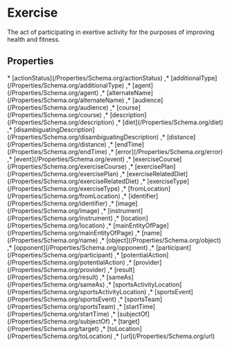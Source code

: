 # Exercise

The act of participating in exertive activity for the purposes of improving health and fitness.

## Properties

<Grid>
* [actionStatus](/Properties/Schema.org/actionStatus)
,* [additionalType](/Properties/Schema.org/additionalType)
,* [agent](/Properties/Schema.org/agent)
,* [alternateName](/Properties/Schema.org/alternateName)
,* [audience](/Properties/Schema.org/audience)
,* [course](/Properties/Schema.org/course)
,* [description](/Properties/Schema.org/description)
,* [diet](/Properties/Schema.org/diet)
,* [disambiguatingDescription](/Properties/Schema.org/disambiguatingDescription)
,* [distance](/Properties/Schema.org/distance)
,* [endTime](/Properties/Schema.org/endTime)
,* [error](/Properties/Schema.org/error)
,* [event](/Properties/Schema.org/event)
,* [exerciseCourse](/Properties/Schema.org/exerciseCourse)
,* [exercisePlan](/Properties/Schema.org/exercisePlan)
,* [exerciseRelatedDiet](/Properties/Schema.org/exerciseRelatedDiet)
,* [exerciseType](/Properties/Schema.org/exerciseType)
,* [fromLocation](/Properties/Schema.org/fromLocation)
,* [identifier](/Properties/Schema.org/identifier)
,* [image](/Properties/Schema.org/image)
,* [instrument](/Properties/Schema.org/instrument)
,* [location](/Properties/Schema.org/location)
,* [mainEntityOfPage](/Properties/Schema.org/mainEntityOfPage)
,* [name](/Properties/Schema.org/name)
,* [object](/Properties/Schema.org/object)
,* [opponent](/Properties/Schema.org/opponent)
,* [participant](/Properties/Schema.org/participant)
,* [potentialAction](/Properties/Schema.org/potentialAction)
,* [provider](/Properties/Schema.org/provider)
,* [result](/Properties/Schema.org/result)
,* [sameAs](/Properties/Schema.org/sameAs)
,* [sportsActivityLocation](/Properties/Schema.org/sportsActivityLocation)
,* [sportsEvent](/Properties/Schema.org/sportsEvent)
,* [sportsTeam](/Properties/Schema.org/sportsTeam)
,* [startTime](/Properties/Schema.org/startTime)
,* [subjectOf](/Properties/Schema.org/subjectOf)
,* [target](/Properties/Schema.org/target)
,* [toLocation](/Properties/Schema.org/toLocation)
,* [url](/Properties/Schema.org/url)

</Grid>

